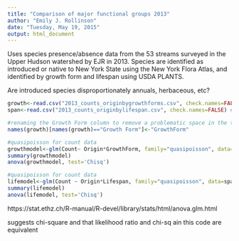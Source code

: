 ```yaml
---
title: "Comparison of major functional groups 2013"
author: "Emily J. Rollinson"
date: "Tuesday, May 19, 2015"
output: html_document
---
```

Uses species presence/absence data from the 53 streams surveyed in the Upper Hudson watershed by EJR in 2013.  Species are identified as introduced or native to New York State using the New York Flora Atlas, and identified by growth form and lifespan using USDA PLANTS.  


Are introduced species disproportionately annuals, herbaceous, etc?
```r
growth<-read.csv("2013_counts_originbygrowthforms.csv", check.names=FALSE) #number of species observed across all sites in the categories of native/introduced x herbaceous/woody
span<-read.csv("2013_counts_originbylifespan.csv", check.names=FALSE) #number of species observed across all sites in the categories of native/introduced x annual/biennial/perennial

#renaming the Growth Form column to remove a problematic space in the title
names(growth)[names(growth)=="Growth Form"]<-"GrowthForm"

#quasipoisson for count data
growthmodel<-glm(Count~ Origin*GrowthForm, family="quasipoisson", data=growth)
summary(growthmodel)
anova(growthmodel, test='Chisq')

#quasipoisson for count data
lifemodel<-glm(Count ~ Origin*Lifespan, family="quasipoisson", data=span)
summary(lifemodel)
anova(lifemodel, test='Chisq')
```

https://stat.ethz.ch/R-manual/R-devel/library/stats/html/anova.glm.html

suggests chi-square and that likelihood ratio and chi-sq ain this code are equivalent
